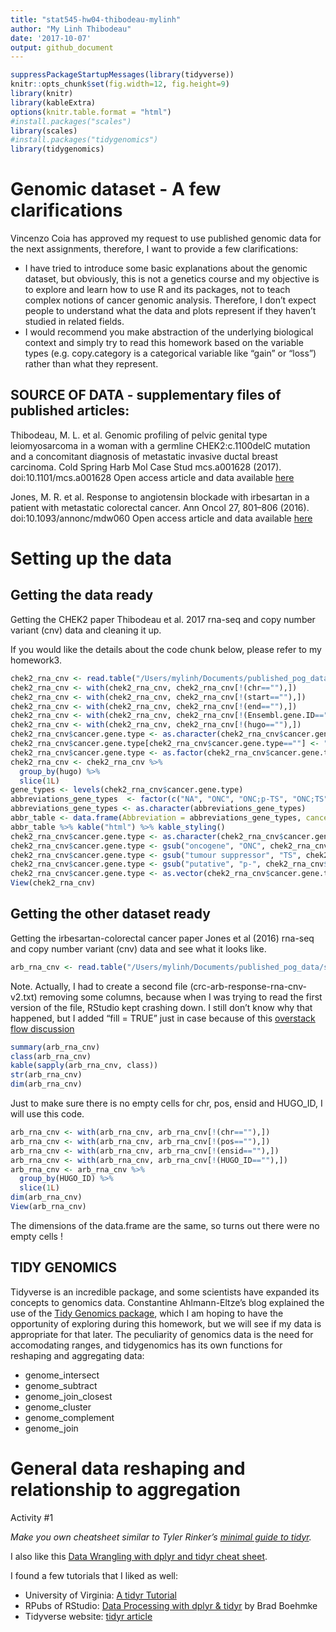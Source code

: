 ```yaml
---
title: "stat545-hw04-thibodeau-mylinh"
author: "My Linh Thibodeau"
date: '2017-10-07'
output: github_document
---
```


```r
suppressPackageStartupMessages(library(tidyverse))
knitr::opts_chunk$set(fig.width=12, fig.height=9)
library(knitr)
library(kableExtra)
options(knitr.table.format = "html")
#install.packages("scales")
library(scales)
#install.packages("tidygenomics")
library(tidygenomics)
```

# Genomic dataset - A few clarifications

Vincenzo Coia has approved my request to use published genomic data for the next assignments, therefore, I want to provide a few clarifications:

* I have tried to introduce some basic explanations about the genomic dataset, but obviously, this is not a genetics course and my objective is to explore and learn how to use R and its packages, not to teach complex notions of cancer genomic analysis. Therefore, I don't expect people to understand what the data and plots represent if they haven't studied in related fields.  
* I would recommend you make abstraction of the underlying biological context and simply try to read this homework based on the variable types (e.g. copy.category is a categorical variable like "gain" or "loss") rather than what they represent.

## SOURCE OF DATA - supplementary files of published articles:

Thibodeau, M. L. et al. Genomic profiling of pelvic genital type leiomyosarcoma in a woman with a germline CHEK2:c.1100delC mutation and a concomitant diagnosis of metastatic invasive ductal breast carcinoma. Cold Spring Harb Mol Case Stud mcs.a001628 (2017). doi:10.1101/mcs.a001628
Open access article and data available [here](http://molecularcasestudies.cshlp.org/content/3/5/a001628.long)  

Jones, M. R. et al. Response to angiotensin blockade with irbesartan in a patient with metastatic colorectal cancer. Ann Oncol 27, 801–806 (2016). doi:10.1093/annonc/mdw060
Open access article and data available [here](https://www.ncbi.nlm.nih.gov/pmc/articles/PMC4843189/)

# Setting up the data

## Getting the data ready

Getting the CHEK2 paper Thibodeau et al. 2017 rna-seq and copy number variant (cnv) data and cleaning it up.

If you would like the details about the code chunk below, please refer to my homework3.

```r
chek2_rna_cnv <- read.table("/Users/mylinh/Documents/published_pog_data/stat545-tables/chek2-rna-cnv.txt", sep="\t",  strip.white = TRUE, header = TRUE)
chek2_rna_cnv <- with(chek2_rna_cnv, chek2_rna_cnv[!(chr==""),])
chek2_rna_cnv <- with(chek2_rna_cnv, chek2_rna_cnv[!(start==""),])
chek2_rna_cnv <- with(chek2_rna_cnv, chek2_rna_cnv[!(end==""),])
chek2_rna_cnv <- with(chek2_rna_cnv, chek2_rna_cnv[!(Ensembl.gene.ID==""),])
chek2_rna_cnv <- with(chek2_rna_cnv, chek2_rna_cnv[!(hugo==""),])
chek2_rna_cnv$cancer.gene.type <- as.character(chek2_rna_cnv$cancer.gene.type)
chek2_rna_cnv$cancer.gene.type[chek2_rna_cnv$cancer.gene.type==""] <- "NA"
chek2_rna_cnv$cancer.gene.type <- as.factor(chek2_rna_cnv$cancer.gene.type)
chek2_rna_cnv <- chek2_rna_cnv %>%
  group_by(hugo) %>%
  slice(1L)
gene_types <- levels(chek2_rna_cnv$cancer.gene.type)
abbreviations_gene_types  <- factor(c("NA", "ONC", "ONC;p-TS", "ONC;TS", "p-ONC", "p-ONC;p-TS", "p-ONC;TS", "p-TS", "TS"))
abbreviations_gene_types <- as.character(abbreviations_gene_types)
abbr_table <- data.frame(Abbreviation = abbreviations_gene_types, cancer.gene.type = gene_types)
abbr_table %>% kable("html") %>% kable_styling()
chek2_rna_cnv$cancer.gene.type <- as.character(chek2_rna_cnv$cancer.gene.type)
chek2_rna_cnv$cancer.gene.type <- gsub("oncogene", "ONC", chek2_rna_cnv$cancer.gene.type)
chek2_rna_cnv$cancer.gene.type <- gsub("tumour suppressor", "TS", chek2_rna_cnv$cancer.gene.type)
chek2_rna_cnv$cancer.gene.type <- gsub("putative", "p-", chek2_rna_cnv$cancer.gene.type)
chek2_rna_cnv$cancer.gene.type <- as.vector(chek2_rna_cnv$cancer.gene.type)
View(chek2_rna_cnv)
```

## Getting the other dataset ready

Getting the irbesartan-colorectal cancer paper Jones et al (2016) rna-seq and copy number variant (cnv) data and see what it looks like.

```r
arb_rna_cnv <- read.table("/Users/mylinh/Documents/published_pog_data/stat545-tables/crc-arb-response-rna-cnv-v2.txt", header = TRUE, sep="\t", fill = TRUE)
```
Note. Actually, I had to create a second file (crc-arb-response-rna-cnv-v2.txt) removing some columns, because when I was trying to read the first version of the file, RStudio kept crashing down. I still don't know why that happened, but I added "fill = TRUE" just in case because of this [overstack flow discussion](https://stackoverflow.com/questions/19455070/confusing-error-in-r-error-in-scanfile-what-nmax-sep-dec-quote-skip-nli)

```r
summary(arb_rna_cnv)
class(arb_rna_cnv)
kable(sapply(arb_rna_cnv, class))
str(arb_rna_cnv)
dim(arb_rna_cnv)
```

Just to make sure there is no empty cells for chr, pos, ensid and HUGO_ID, I will use this code.
```r
arb_rna_cnv <- with(arb_rna_cnv, arb_rna_cnv[!(chr==""),])
arb_rna_cnv <- with(arb_rna_cnv, arb_rna_cnv[!(pos==""),])
arb_rna_cnv <- with(arb_rna_cnv, arb_rna_cnv[!(ensid==""),])
arb_rna_cnv <- with(arb_rna_cnv, arb_rna_cnv[!(HUGO_ID==""),])
arb_rna_cnv <- arb_rna_cnv %>%
  group_by(HUGO_ID) %>%
  slice(1L)
dim(arb_rna_cnv)
View(arb_rna_cnv)
```
The dimensions of the data.frame are the same, so turns out there were no empty cells !

## TIDY GENOMICS

Tidyverse is an incredible package, and some scientists have expanded its concepts to genomics data. Constantine Ahlmann-Eltze's blog explained the use of the [Tidy Genomics package](https://cran.r-project.org/web/packages/tidygenomics/vignettes/intro.html), which I am hoping to have the opportunity of exploring during this homework, but we will see if my data is appropriate for that later. The peculiarity of genomics data is the need for accomodating ranges, and tidygenomics has its own functions for reshaping and aggregating data:

* genome_intersect
* genome_subtract
* genome_join_closest
* genome_cluster
* genome_complement
* genome_join

# General data reshaping and relationship to aggregation

Activity #1

*Make you own cheatsheet similar to Tyler Rinker’s [minimal guide to tidyr](https://github.com/trinker/tidyr_in_a_nutshell).*

I also like this [Data Wrangling with dplyr and tidyr cheat sheet](https://www.rstudio.com/wp-content/uploads/2015/02/data-wrangling-cheatsheet.pdf).

I found a few tutorials that I liked as well:

* University of Virginia: [A tidyr Tutorial](http://data.library.virginia.edu/a-tidyr-tutorial/)
* RPubs of RStudio: [Data Processing with dplyr & tidyr](https://rpubs.com/bradleyboehmke/data_wrangling) by Brad Boehmke
* Tidyverse website: [tidyr article](http://tidyr.tidyverse.org/)
